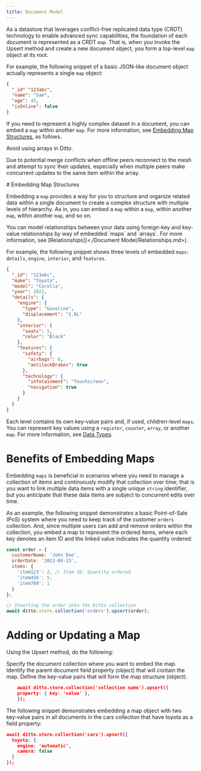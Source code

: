 ```yaml
---
title: Document Model
---
```

As a datastore that leverages conflict-free replicated data type (CRDT) technology to enable advanced sync capabilities, the foundation of each document is represented as a CRDT `map`. That is, when you invoke the Upsert method and create a new document object, you form a top-level `map` object at its root.&#x20;

For example, the following snippet of a basic JSON-like document object actually represents a single `map` object:&#x20;

```json
{
  "_id" "123abc",
  "name": "Sam",
  "age": 45,
  "isOnline": false
}
```

If you need to represent a highly complex dataset in a document, you can embed a `map` within another `map`. For more information, see [Embedding Map Structures](), as follows.

<Warning>
Avoid using arrays in Ditto.

Due to potential merge conflicts when offline peers reconnect to the mesh and attempt to sync their updates, especially when multiple peers make concurrent updates to the same item within the array.

</Warning>
# Embedding Map Structures

Embedding a `map` provides a way for you to structure and organize related data within a single document to create a complex structure with multiple levels of hierarchy. As in, you can embed a `map` within a `map`, within another `map`, within another `map`, and so on.&#x20;

<Info>
You can model relationships between your data using foreign-key and key-value relationships by way of embedded `maps` and `arrays`. For more information, see [Relationships](<./Document Model/Relationships.md>).
</Info>

For example, the following snippet shows three levels of embedded `maps`: `details`, `engine`, `interior`, and `features`.&#x20;

```json
{
  "_id": "123abc",
  "make": "Toyota",
  "model": "Corolla",
  "year": 2022,
  "details": {
    "engine": {
      "type": "Gasoline",
      "displacement": "1.8L"
    },
    "interior": {
      "seats": 5,
      "color": "Black"
    },
    "features": {
      "safety": {
        "airbags": 6,
        "antilockBrakes": true
      },
      "technology": {
        "infotainment": "Touchscreen",
        "navigation": true
      }
    }
  }
}

```

Each level contains its own key-value pairs and, if used, children-level `maps`. You can represent key values using a `register`, `counter`, `array`, or another `map`. For more information, see [Data Types](<./Data Types.md>).

# Benefits of Embedding Maps

Embedding `maps` is beneficial in scenarios where you need to manage a collection of items and continuously modify that collection over time; that is you want to link multiple data items with a single unique `string` identifier, but you anticipate that these data items are subject to concurrent edits over time.&#x20;

As an example, the following snippet demonstrates a basic Point-of-Sale (PoS) system where you need to keep track of the customer `orders` collection. And, since multiple users can add and remove orders within the collection, you embed a map to represent the ordered items, where each key denotes an item ID and the linked value indicates the quantity ordered:


```javascript pseudocode
const order = {
  customerName: 'John Doe',
  orderDate: '2023-08-15',
  items: {
    'item123': 2, // Item ID: Quantity ordered
    'item456': 5,
    'item789': 1
  }
};

// Inserting the order into the Ditto collection
await ditto.store.collection('orders').upsert(order);
```

# Adding or Updating a Map



Using the Upsert method, do the following:

<steps>
    <step>
        Specify the document collection where you want to embed the map.
    </step>
    <step>
        Identify the parent document field property (object) that will contain the map.
    </step>
    <step>
        Define the key-value pairs that will form the map structure (object).
    </step>
</steps>




```json pseudocode
    await ditto.store.collection('collection name').upsert({
    property: { key: 'value' },
    });
```


The following snippet demonstrates embedding a map object with two key‑value pairs in all documents in the cars collection that have toyota as a field property:


```json pseudocode
await ditto.store.collection('cars').upsert({
  toyota: {
    engine: 'automatic',
    camera: false
  }
});
```
